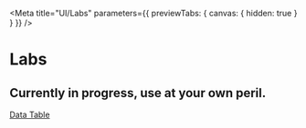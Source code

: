 
<Meta title="UI/Labs" parameters={{ previewTabs: { canvas: { hidden: true } } }} />

# Labs

 
## Currently in progress, use at your own peril.

[Data Table](?path=/docs/ui-labs-datatables--data-table)